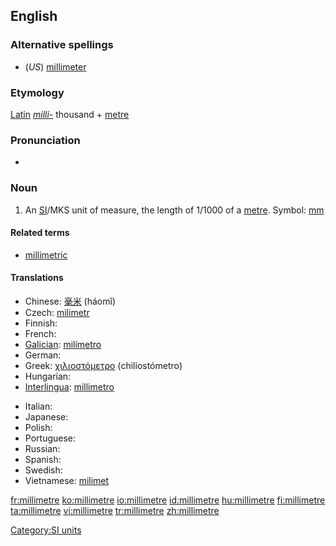 ==English==

===Alternative spellings===
* (''US'') [[millimeter]]

===Etymology===
[[Latin]] ''[[milli-]]'' thousand + [[metre]]

===Pronunciation===
* {{audio|en-us-millimetre.ogg|Audio (US)}}

===Noun===
{{en-noun}}

# {{UK}} An [[SI#Abbreviation|SI]]/MKS unit of measure, the length of 1/1000 of a [[metre]]. Symbol: [[mm]]

====Related terms====
* [[millimetric]]

====Translations====
{{trans-top|unit of measure}}
* Chinese: [[毫米]] (háomǐ)
* Czech: [[milimetr]] {{m}}
* Finnish: {{t-|fi|millimetri}}
* French: {{t+|fr|millimètre|m}}
* [[Galician]]: [[milímetro]] {{m}}
* German: {{t-|de|Millimeter|m}}
* Greek: [[χιλιοστόμετρο]] (chiliostómetro)
* Hungarian: {{t+|hu|milliméter}}
* [[Interlingua]]: [[millimetro]]
{{trans-mid}}
* Italian: {{t+|it|millimetro|m}}
* Japanese: {{t-|ja|ミリメートル|tr=mirimētoru|sc=Jpan}}
* Polish: {{t|pl|milimetr|m}}
* Portuguese: {{t+|pt|milímetro|m}}
* Russian: {{t-|ru|миллиметр|m|tr=millimétr|sc=Cyrl}}
* Spanish: {{t+|es|milímetro|m}}
* Swedish: {{t+|sv|millimeter|c}}
* Vietnamese: [[milimet]]
{{trans-bottom}}

[[Category:SI units]]

[[fr:millimetre]]
[[ko:millimetre]]
[[io:millimetre]]
[[id:millimetre]]
[[hu:millimetre]]
[[fi:millimetre]]
[[ta:millimetre]]
[[vi:millimetre]]
[[tr:millimetre]]
[[zh:millimetre]]